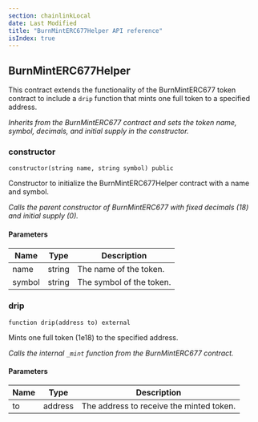 ```yaml
---
section: chainlinkLocal
date: Last Modified
title: "BurnMintERC677Helper API reference"
isIndex: true
---
```


## BurnMintERC677Helper

This contract extends the functionality of the BurnMintERC677 token contract to
include a `drip` function that mints one full token to a specified address.

_Inherits from the BurnMintERC677 contract and sets the token name, symbol,
decimals, and initial supply in the constructor._

### constructor

```solidity
constructor(string name, string symbol) public
```

Constructor to initialize the BurnMintERC677Helper contract with a name and
symbol.

_Calls the parent constructor of BurnMintERC677 with fixed decimals (18) and
initial supply (0)._

#### Parameters

| Name   | Type   | Description              |
| ------ | ------ | ------------------------ |
| name   | string | The name of the token.   |
| symbol | string | The symbol of the token. |

### drip

```solidity
function drip(address to) external
```

Mints one full token (1e18) to the specified address.

_Calls the internal `_mint` function from the BurnMintERC677 contract._

#### Parameters

| Name | Type    | Description                              |
| ---- | ------- | ---------------------------------------- |
| to   | address | The address to receive the minted token. |
